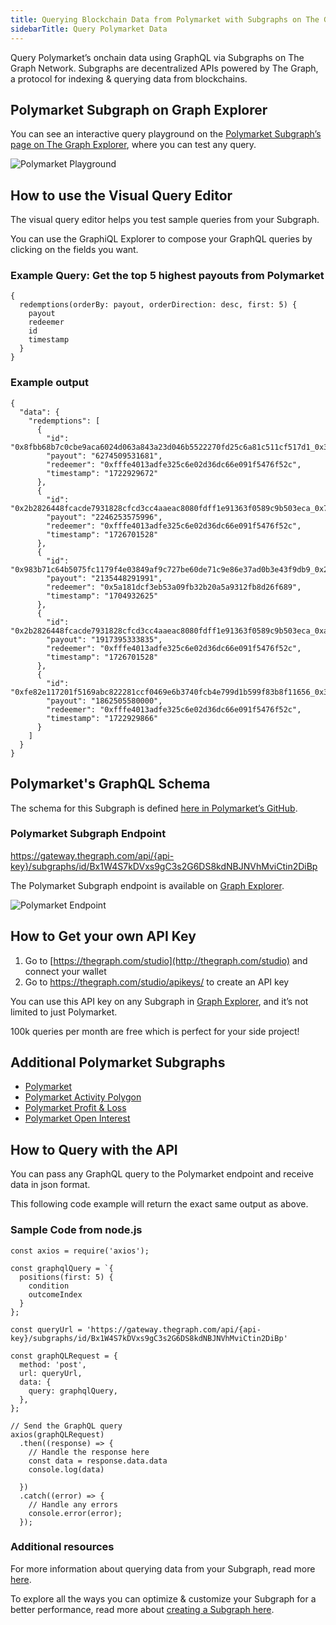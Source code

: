 ```yaml
---
title: Querying Blockchain Data from Polymarket with Subgraphs on The Graph
sidebarTitle: Query Polymarket Data
---
```


Query Polymarket’s onchain data using GraphQL via Subgraphs on The Graph Network. Subgraphs are decentralized APIs powered by The Graph, a protocol for indexing & querying data from blockchains.

## Polymarket Subgraph on Graph Explorer

You can see an interactive query playground on the [Polymarket Subgraph’s page on The Graph Explorer](https://thegraph.com/explorer/subgraphs/Bx1W4S7kDVxs9gC3s2G6DS8kdNBJNVhMviCtin2DiBp?view=Query&chain=arbitrum-one), where you can test any query.

![Polymarket Playground](/img/Polymarket-playground.png)

## How to use the Visual Query Editor

The visual query editor helps you test sample queries from your Subgraph.

You can use the GraphiQL Explorer to compose your GraphQL queries by clicking on the fields you want.

### Example Query: Get the top 5 highest payouts from Polymarket

```
{
  redemptions(orderBy: payout, orderDirection: desc, first: 5) {
    payout
    redeemer
    id
    timestamp
  }
}
```

### Example output

```
{
  "data": {
    "redemptions": [
      {
        "id": "0x8fbb68b7c0cbe9aca6024d063a843a23d046b5522270fd25c6a81c511cf517d1_0x3b",
        "payout": "6274509531681",
        "redeemer": "0xfffe4013adfe325c6e02d36dc66e091f5476f52c",
        "timestamp": "1722929672"
      },
      {
        "id": "0x2b2826448fcacde7931828cfcd3cc4aaeac8080fdff1e91363f0589c9b503eca_0x7",
        "payout": "2246253575996",
        "redeemer": "0xfffe4013adfe325c6e02d36dc66e091f5476f52c",
        "timestamp": "1726701528"
      },
      {
        "id": "0x983b71c64b5075fc1179f4e03849af9c727be60de71c9e86e37ad0b3e43f9db9_0x26",
        "payout": "2135448291991",
        "redeemer": "0x5a181dcf3eb53a09fb32b20a5a9312fb8d26f689",
        "timestamp": "1704932625"
      },
      {
        "id": "0x2b2826448fcacde7931828cfcd3cc4aaeac8080fdff1e91363f0589c9b503eca_0xa",
        "payout": "1917395333835",
        "redeemer": "0xfffe4013adfe325c6e02d36dc66e091f5476f52c",
        "timestamp": "1726701528"
      },
      {
        "id": "0xfe82e117201f5169abc822281ccf0469e6b3740fcb4e799d1b599f83b8f11656_0x30",
        "payout": "1862505580000",
        "redeemer": "0xfffe4013adfe325c6e02d36dc66e091f5476f52c",
        "timestamp": "1722929866"
      }
    ]
  }
}
```

## Polymarket's GraphQL Schema

The schema for this Subgraph is defined [here in Polymarket’s GitHub](https://github.com/Polymarket/polymarket-subgraph/blob/main/polymarket-subgraph/schema.graphql).

### Polymarket Subgraph Endpoint

https://gateway.thegraph.com/api/{api-key}/subgraphs/id/Bx1W4S7kDVxs9gC3s2G6DS8kdNBJNVhMviCtin2DiBp

The Polymarket Subgraph endpoint is available on [Graph Explorer](https://thegraph.com/explorer).

![Polymarket Endpoint](/img/Polymarket-endpoint.png)

## How to Get your own API Key

1. Go to [https://thegraph.com/studio](http://thegraph.com/studio) and connect your wallet
2. Go to https://thegraph.com/studio/apikeys/ to create an API key

You can use this API key on any Subgraph in [Graph Explorer](https://thegraph.com/explorer), and it’s not limited to just Polymarket.

100k queries per month are free which is perfect for your side project!

## Additional Polymarket Subgraphs

- [Polymarket](https://thegraph.com/explorer/subgraphs/81Dm16JjuFSrqz813HysXoUPvzTwE7fsfPk2RTf66nyC?view=Query&chain=arbitrum-one)
- [Polymarket Activity Polygon](https://thegraph.com/explorer/subgraphs/Bx1W4S7kDVxs9gC3s2G6DS8kdNBJNVhMviCtin2DiBp?view=Query&chain=arbitrum-one)
- [Polymarket Profit & Loss](https://thegraph.com/explorer/subgraphs/6c58N5U4MtQE2Y8njfVrrAfRykzfqajMGeTMEvMmskVz?view=Query&chain=arbitrum-one)
- [Polymarket Open Interest](https://thegraph.com/explorer/subgraphs/ELaW6RtkbmYNmMMU6hEPsghG9Ko3EXSmiRkH855M4qfF?view=Query&chain=arbitrum-one)

## How to Query with the API

You can pass any GraphQL query to the Polymarket endpoint and receive data in json format.

This following code example will return the exact same output as above.

### Sample Code from node.js

```
const axios = require('axios');

const graphqlQuery = `{
  positions(first: 5) {
    condition
    outcomeIndex
  }
};

const queryUrl = 'https://gateway.thegraph.com/api/{api-key}/subgraphs/id/Bx1W4S7kDVxs9gC3s2G6DS8kdNBJNVhMviCtin2DiBp'

const graphQLRequest = {
  method: 'post',
  url: queryUrl,
  data: {
    query: graphqlQuery,
  },
};

// Send the GraphQL query
axios(graphQLRequest)
  .then((response) => {
    // Handle the response here
    const data = response.data.data
    console.log(data)

  })
  .catch((error) => {
    // Handle any errors
    console.error(error);
  });
```

### Additional resources

For more information about querying data from your Subgraph, read more [here](/subgraphs/querying/introduction/).

To explore all the ways you can optimize & customize your Subgraph for a better performance, read more about [creating a Subgraph here](/developing/creating-a-subgraph/).
